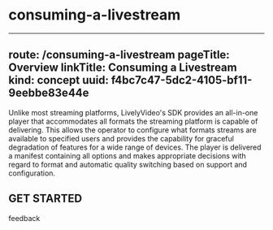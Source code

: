 # consuming-a-livestream

---
route: /consuming-a-livestream
pageTitle: Overview
linkTitle: Consuming a Livestream
kind: concept
uuid: f4bc7c47-5dc2-4105-bf11-9eebbe83e44e
---

Unlike most streaming platforms, LivelyVideo's SDK provides an all-in-one player that accommodates all formats the streaming platform is capable of delivering. This allows the operator to configure what formats streams are available to specified users and provides the capability for graceful degradation of features for a wide range of devices. The player is delivered a manifest containing all options and makes appropriate decisions with regard to format and automatic quality switching based on support and configuration.

## GET STARTED 

<div>
  <div 
    title="View a stream" 
    href="/consuming-a-livestream/view-a-stream" 
    description="Set up a basic player and learn how to build the player UI" 
  />
  <div 
    title="What is a manifest?" 
    href="/consuming-a-livestream/what-is-a-manifest" 
    description="Learn about the importance of a manifest, their parts, and how a player consumes a manifest" 
  />
  <div
    title="Play a stream using a manifest" 
    href="/consuming-a-livestream/play-a-stream-using-a-manifest" 
    description="Set up a basic manifest player and learn how to build the player UI" 
  />
</div>

feedback
